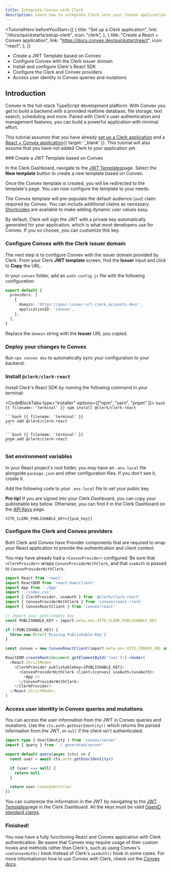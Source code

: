 ```yaml
---
title: Integrate Convex with Clerk
description: Learn how to integrate Clerk into your Convex application.
---
```


<TutorialHero
  beforeYouStart={[
    {
      title: "Set up a Clerk application",
      link: "/docs/quickstarts/setup-clerk",
      icon: "clerk",
    },
    {
      title: "Create a React + Convex application",
      link: "https://docs.convex.dev/quickstart/react",
      icon: "react",
    },
  ]}
>
  - Create a JWT Template based on Convex
  - Configure Convex with the Clerk issuer domain
  - Install and configure Clerk's React SDK
  - Configure the Clerk and Convex providers
  - Access user identity in Convex queries and mutations
</TutorialHero>

## Introduction

Convex is the full-stack TypeScript development platform. With Convex you get to build a backend with a provided realtime database, file storage, text search, scheduling and more. Paired with Clerk's user authentication and management features, you can build a powerful application with minimal effort.

This tutorial assumes that you have already [set up a Clerk application](/docs/quickstarts/setup-clerk) and a [React + Convex application](https://docs.convex.dev/quickstart/react){{ target: '_blank' }}. This tutorial will also assume that you have not added Clerk to your application yet.

<Steps>
  ### Create a JWT Template based on Convex

  In the Clerk Dashboard, navigate to the [JWT Templates](https://dashboard.clerk.com/last-active?path=jwt-templates)page. Select the **New template** button to create a new template based on Convex.

  <Images
    width={3024}
    height={1648}
    src="/docs/images/integrations/convex/jwt-templates.webp"
    alt="The JWT Templates page in the Clerk Dashboard. The 'New template' button was clicked, and a pop up titled 'New JWT template' is shown. The 'Convex' template is hovered over."
  />

  Once the Convex template is created, you will be redirected to the template's page. You can now configure the template to your needs.

  <Images
    width={3024}
    height={1648}
    src="/docs/images/integrations/convex/create-template.webp"
    alt="The 'Create new template' page of the JWT Templates page in the Clerk Dashboard."
  />

  The Convex template will pre-populate the default audience (`aud`) claim required by Convex. You can include additional claims as necessary. [Shortcodes](/docs/backend-requests/making/jwt-templates#shortcodes) are available to make adding dynamic user values easy.

  <Images
    width={3024}
    height={1648}
    src="/docs/images/integrations/convex/template-shortcodes.webp"
    alt="The 'Create new template' page of the JWT Templates page in the Clerk Dashboard. The page is scrolled down to the 'Claims' section."
  />

  By default, Clerk will sign the JWT with a private key automatically generated for your application, which is what most developers use for Convex. If you so choose, you can customize this key.

  ### Configure Convex with the Clerk issuer domain

  The next step is to configure Convex with the issuer domain provided by Clerk. From your Clerk **JWT template** screen, find the **Issuer** input and click to **Copy** the URL.

  <Images
    width={3024}
    height={1648}
    src="/docs/images/integrations/convex/template-issuer.webp"
    alt="The 'Create new template' page of the JWT Templates page in the Clerk Dashboard. There is a red box surrounding the 'Issuer' section."
  />

  In your `convex` folder, add an `auth.config.js` file with the following configuration:

  ```ts {{ filename: 'convex/auth.config.js' }}
  export default {
    providers: [
      {
        domain: 'https://your-issuer-url.clerk.accounts.dev/',
        applicationID: 'convex',
      },
    ],
  }
  ```

  Replace the `domain` string with the **Issuer** URL you copied.

  ### Deploy your changes to Convex

  Run `npx convex dev` to automatically sync your configuration to your backend.

  ### Install `@clerk/clerk-react`

  Install Clerk's React SDK by running the following command in your terminal:

  <CodeBlockTabs type="installer" options={["npm", "yarn",  "pnpm" ]}>
    ```bash {{ filename: 'terminal' }}
    npm install @clerk/clerk-react
    ```

    ```bash {{ filename: 'terminal' }}
    yarn add @clerk/clerk-react
    ```

    ```bash {{ filename: 'terminal' }}
    pnpm add @clerk/clerk-react
    ```
  </CodeBlockTabs>

  ### Set environment variables

  In your React project's root folder, you may have an `.env.local` file alongside `package.json` and other configuration files. If you don't see it, create it.

  Add the following code to your `.env.local` file to set your public key.

  **Pro tip!** If you are signed into your Clerk Dashboard, you can copy your publishable key below. Otherwise, you can find it in the Clerk Dashboard on the [API Keys](https://dashboard.clerk.com/last-active?path=api-keys) page.

  ```env {{ filename: '.env.local' }}
  VITE_CLERK_PUBLISHABLE_KEY={{pub_key}}
  ```

  ### Configure the Clerk and Convex providers

  Both Clerk and Convex have Provider components that are required to wrap your React application to provide the authentication and client context.

  You may have already had a `<ConvexProvider>` configured. Be sure that `<ClerkProvider>` wraps `ConvexProviderWithClerk`, and that `useAuth` is passed to `ConvexProviderWithClerk`.

  ```ts {{ filename: 'src/main.tsx' }}
  import React from 'react'
  import ReactDOM from 'react-dom/client'
  import App from './App'
  import './index.css'
  import { ClerkProvider, useAuth } from '@clerk/clerk-react'
  import { ConvexProviderWithClerk } from 'convex/react-clerk'
  import { ConvexReactClient } from 'convex/react'

  // Import your publishable key
  const PUBLISHABLE_KEY = import.meta.env.VITE_CLERK_PUBLISHABLE_KEY

  if (!PUBLISHABLE_KEY) {
    throw new Error('Missing Publishable Key')
  }

  const convex = new ConvexReactClient(import.meta.env.VITE_CONVEX_URL as string)

  ReactDOM.createRoot(document.getElementById('root')!).render(
    <React.StrictMode>
      <ClerkProvider publishableKey={PUBLISHABLE_KEY}>
        <ConvexProviderWithClerk client={convex} useAuth={useAuth}>
          <App />
        </ConvexProviderWithClerk>
      </ClerkProvider>
    </React.StrictMode>,
  )
  ```

  ### Access user identity in Convex queries and mutations

  You can access the user information from the JWT in Convex queries and mutations.
  Use the `ctx.auth.getUserIdentity()` which returns the parsed information from the JWT, or `null` if the client isn't authenticated.

  ```ts
  import type { UserIdentity } from 'convex/server'
  import { query } from './_generated/server'

  export default query(async (ctx) => {
    const user = await ctx.auth.getUserIdentity()

    if (user === null) {
      return null
    }

    return user.tokenIdentifier
  })
  ```

  You can customize the information in the JWT by navigating to the [JWT Templates](https://dashboard.clerk.com/last-active?path=jwt-templates)page in the Clerk Dashboard. All the keys must be valid [OpenID standard claims](https://openid.net/specs/openid-connect-core-1_0.html#StandardClaims).

  ### Finished!

  You now have a fully functioning React and Convex application with Clerk authentication. Be aware that Convex may require usage of their custom hooks and methods rather than Clerk's, such as using Convex's `useConvexAuth()` hook instead of Clerk's `useAuth()` hook in some cases. For more informationon how to use Convex with Clerk, check out the [Convex docs](https://docs.convex.dev/auth/clerk).
</Steps>
